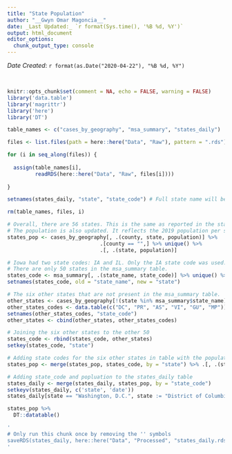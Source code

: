 ```yaml
---
title: "State Population"
author: "__Gwyn Omar Magoncia__"
date: _Last Updated:_ `r format(Sys.time(), '%B %d, %Y')`
output: html_document
editor_options: 
  chunk_output_type: console
---
```


_Date Created_: `r format(as.Date("2020-04-22"), "%B %d, %Y")`

<br>

```r
knitr::opts_chunk$set(comment = NA, echo = FALSE, warning = FALSE)
library('data.table')
library('magrittr')
library('here')
library('DT')
```

```r
table_names <- c("cases_by_geography", "msa_summary", "states_daily")

files <- list.files(path = here::here("Data", "Raw"), pattern = ".rds")

for (i in seq_along(files)) {
    
  assign(table_names[i], 
         readRDS(here::here("Data", "Raw", files[i])))
    
}

setnames(states_daily, "state", "state_code") # Full state name will be joined later

rm(table_names, files, i)
```

```r
# Overall, there are 56 states. This is the same as reported in the states_daily file.
# The population is also updated. It reflects the 2019 population per state.
states_pop <- cases_by_geography[, .(county, state, population)] %>%
                              .[county == "",] %>% unique() %>%
                              .[, .(state, population)]

# Iowa had two state codes: IA and IL. Only the IA state code was used. 
# There are only 50 states in the msa_summary table.
states_code <- msa_summary[, .(state_name, state_code)] %>% unique() %>% .[-16,] 
setnames(states_code, old = "state_name", new = "state")

# The six other states that are not present in the msa_summary table.
other_states <- cases_by_geography[!(state %in% msa_summary$state_name),] %>% .[, .(state)] %>% unique()
other_states_codes <- data.table(c("DC", "PR", "AS", "VI", "GU", "MP"))
setnames(other_states_codes, "state_code")
other_states <- cbind(other_states, other_states_codes)

# Joining the six other states to the other 50
states_code <- rbind(states_code, other_states)
setkey(states_code, "state")

# Adding state codes for the six other states in table with the population data
states_pop <- merge(states_pop, states_code, by = "state") %>% .[, .(state, state_code, population)]

# Adding state_code and popluation to the states_daily table
states_daily <- merge(states_daily, states_pop, by = "state_code")
setkeyv(states_daily, c('state', 'date'))
states_daily[state == "Washington, D.C.", state := "District of Columbia"]

states_pop %>%
  DT::datatable()
```

```r
'
# Only run this chunk once by removing the '' symbols
saveRDS(states_daily, here::here("Data", "Processed", "states_daily.rds"))
'
```

